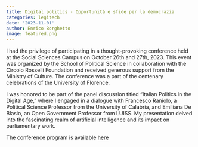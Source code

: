 ```yaml
---
title: Digital politics - Opportunità e sfide per la democrazia
categories: legitech
date: '2023-11-01'
author: Enrico Borghetto
image: featured.png
---
```


I had the privilege of participating in a thought-provoking conference held at the Social Sciences Campus on October 26th and 27th, 2023. This event was organized by the School of Political Science in collaboration with the Circolo Rosselli Foundation and received generous support from the Ministry of Culture. The conference was a part of the centenary celebrations of the University of Florence.

I was honored to be part of the panel discussion titled "Italian Politics in the Digital Age," where I engaged in a dialogue with Francesco Raniolo, a Political Science Professor from the University of Calabria, and Emiliana De Blasio, an Open Government Professor from LUISS. My presentation delved into the fascinating realm of artificial intelligence and its impact on parliamentary work.

The conference program is available [here](https://www.sc-politiche.unifi.it/upload/sub/newavvisi/2023/DIGITAL-POLITICS_WEB-PROGRAMMA.pdf)
